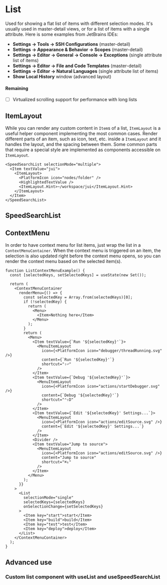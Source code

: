 ---
---


# List

Used for showing a flat list of items with different selection modes. It's usually used in master-detail views, or for
a list of items with a single attribute. Here is some examples from JetBrains IDEs:

- **Settings -> Tools -> SSH Configurations** (master-detail)
- **Settings -> Appearance & Behavior -> Scopes** (master-detail)
- **Settings -> Editor -> General -> Console -> Exceptions** (single attribute list of items)
- **Settings -> Editor -> File and Code Templates** (master-detail)
- **Settings -> Editor -> Natural Languages** (single attribute list of items)
- **Show Local History** window (advanced layout)

#### Remaining

- [ ] Virtualized scrolling support for performance with long lists

<ExampleContext>
  <Default />
</ExampleContext>

## ItemLayout

While you can render any custom content in `Item`s of a list, `ItemLayout` is a useful helper component implementing
the most common cases. Render different parts of an item, such as icon, text, etc. inside a `ItemLayout` and it handles
the layout, and the spacing between them. Some common parts that require a special style are implemented as components
accessible on `ItemLayout`.

```tsx live themed
<SpeedSearchList selectionMode="multiple">
  <Item textValue="jui">
    <ItemLayout>
      <PlatformIcon icon="nodes/folder" />
      <HighlightedTextValue />
      <ItemLayout.Hint>~/workspace/jui</ItemLayout.Hint>
    </ItemLayout>
  </Item>
</SpeedSearchList>
```

## SpeedSearchList

## ContextMenu

In order to have context menu for list items, just wrap the list in a `ContextMenuContainer`. When the context menu
is triggered on an item, the selection is also updated right before the context menu opens, so you can render the
context menu based on the selected item(s).

```tsx live themed noPadding
function ListContextMenuExample() {
  const [selectedKeys, setSelectedKeys] = useState(new Set());

  return (
    <ContextMenuContainer
      renderMenu={() => {
        const selectedKey = Array.from(selectedKeys)[0];
        if (!selectedKey) {
          return (
            <Menu>
              <Item>Nothing here</Item>
            </Menu>
          );
        }
        return (
          <Menu>
            <Item textValue={`Run '${selectedKey}'`}>
              <MenuItemLayout
                icon={<PlatformIcon icon="debugger/threadRunning.svg" />}
                content={`Run '${selectedKey}'`}
                shortcut="⇧⏎"
              />
            </Item>
            <Item textValue={`Debug '${selectedKey}'`}>
              <MenuItemLayout
                icon={<PlatformIcon icon="actions/startDebugger.svg" />}
                content={`Debug '${selectedKey}'`}
                shortcut="⌃⇧D"
              />
            </Item>
            <Item textValue={`Edit '${selectedKey}' Settings...`}>
              <MenuItemLayout
                icon={<PlatformIcon icon="actions/editSource.svg" />}
                content={`Edit '${selectedKey}' Settings...`}
              />
            </Item>
            <Divider />
            <Item textValue="Jump to source">
              <MenuItemLayout
                icon={<PlatformIcon icon="actions/editSource.svg" />}
                content="Jump to source"
                shortcut="⌘↓"
              />
            </Item>
          </Menu>
        );
      }}
    >
      <List
        selectionMode="single"
        selectedKeys={selectedKeys}
        onSelectionChange={setSelectedKeys}
      >
        <Item key="start">start</Item>
        <Item key="build">build</Item>
        <Item key="test">test</Item>
        <Item key="deploy">deploy</Item>
      </List>
    </ContextMenuContainer>
  );
}
```

## Advanced use

### Custom list component with useList and useSpeedSearchList
